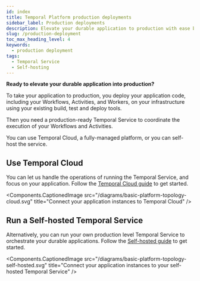 ```yaml
---
id: index
title: Temporal Platform production deployments
sidebar_label: Production deployments
description: Elevate your durable application to production with ease by deploying your code on your infrastructure, using Temporal Cloud for a fully-managed service or self-hosting it.
slug: /production-deployment
toc_max_heading_level: 4
keywords:
  - production deployment
tags:
  - Temporal Service
  - Self-hosting
---
```



**Ready to elevate your durable application into production?**

To take your application to production, you deploy your application code, including your Workflows, Activities, and Workers, on your infrastructure using your existing build, test and deploy tools.

Then you need a production-ready Temporal Service to coordinate the execution of your Workflows and Activities.

You can use Temporal Cloud, a fully-managed platform, or you can self-host the service.

## Use Temporal Cloud

You can let us handle the operations of running the Temporal Service, and focus on your application.
Follow the [Temporal Cloud guide](/cloud) to get started.

<Components.CaptionedImage
    src="/diagrams/basic-platform-topology-cloud.svg"
    title="Connect your application instances to Temporal Cloud"
/>

## Run a Self-hosted Temporal Service

Alternatively, you can run your own production level Temporal Service to orchestrate your durable applications.
Follow the [Self-hosted guide](/self-hosted-guide) to get started.

<Components.CaptionedImage
    src="/diagrams/basic-platform-topology-self-hosted.svg"
    title="Connect your application instances to your self-hosted Temporal Service"
/>
